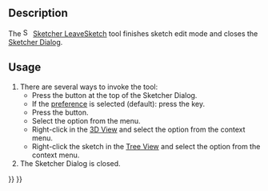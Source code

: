 <languages/>
<translate>

<!--T:7-->
{{Docnav
|[[Sketcher_MirrorSketch|MirrorSketch]]
|[[Sketcher_ViewSketch|ViewSketch]]
|[[Sketcher_Workbench|Sketcher]]
|IconL=Sketcher_MirrorSketch.svg
|IconR=Sketcher_ViewSketch.svg
|IconC=Workbench_Sketcher.svg
}}

<!--T:1-->
{{GuiCommand
|Name=Sketcher LeaveSketch
|MenuLocation=Sketch → Leave Sketch
|Workbenches=[[Sketcher_Workbench|Sketcher]]
|SeeAlso=[[Sketcher_EditSketch|Sketcher EditSketch]]
}}

==Description== <!--T:2-->

<!--T:10-->
The [[Image:Sketcher_LeaveSketch.svg|16px]] [[Sketcher_LeaveSketch|Sketcher LeaveSketch]] tool finishes sketch edit mode and closes the [[Sketcher_Dialog|Sketcher Dialog]].

==Usage== <!--T:3-->

<!--T:11-->
# There are several ways to invoke the tool:
#* Press the {{Button|Close}} button at the top of the Sketcher Dialog.
#* If the {{MenuCommand|Esc can leave sketch edit mode}} [[Sketcher_Preferences#General|preference]] is selected (default): press the {{KEY|Esc}} key.
#* Press the {{Button|[[Image:Sketcher_LeaveSketch.svg|16px]] [[Sketcher_LeaveSketch|Leave Sketch]]}} button.
#* Select the {{MenuCommand|Sketch → [[Image:Sketcher_LeaveSketch.svg|16px]] Leave Sketch}} option from the menu.
#* Right-click in the [[3D_View|3D View]] and select the {{MenuCommand|[[Image:Sketcher_LeaveSketch.svg|16px]] Leave Sketch}} option from the context menu.
#* Right-click the sketch in the [[Tree_View|Tree View]] and select the {{MenuCommand|Finish Editing}} option from the context menu.
# The Sketcher Dialog is closed.


<!--T:5-->
{{Docnav
|[[Sketcher_MirrorSketch|MirrorSketch]]
|[[Sketcher_ViewSketch|ViewSketch]]
|[[Sketcher_Workbench|Sketcher]]
|IconL=Sketcher_MirrorSketch.svg
|IconR=Sketcher_ViewSketch.svg
|IconC=Workbench_Sketcher.svg
}}

</translate>
{{Sketcher_Tools_navi{{#translation:}}}}
{{Userdocnavi{{#translation:}}}}